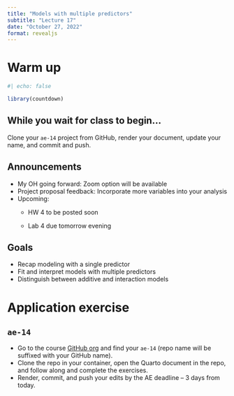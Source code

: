 ```yaml
---
title: "Models with multiple predictors"
subtitle: "Lecture 17"
date: "October 27, 2022"
format: revealjs
---
```


# Warm up

```r
#| echo: false

library(countdown)
```

## While you wait for class to begin...

Clone your `ae-14` project from GitHub, render your document, update your name, and commit and push.

## Announcements

-   My OH going forward: Zoom option will be available
-   Project proposal feedback: Incorporate more variables into your analysis
-   Upcoming:
    -   HW 4 to be posted soon

    -   Lab 4 due tomorrow evening

## Goals

-   Recap modeling with a single predictor
-   Fit and interpret models with multiple predictors
-   Distinguish between additive and interaction models

# Application exercise

## `ae-14`

::: appex
::: nonincremental
-   Go to the course [GitHub org](https://github.com/sta199-f22-1) and find your `ae-14` (repo name will be suffixed with your GitHub name).
-   Clone the repo in your container, open the Quarto document in the repo, and follow along and complete the exercises.
-   Render, commit, and push your edits by the AE deadline -- 3 days from today.
:::
:::
